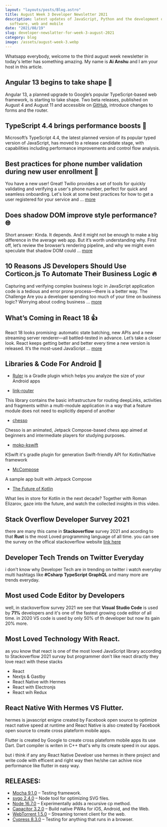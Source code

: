 ```yaml
---
layout: "layouts/posts/Blog.astro"
title: August Week 3 Developer Newsletter 2021
description: latest updates of JavaScript, Python and the development of
  software, web and mobile
date: "2021/08/19"
slug: developer-newslatter-for-week-3-august-2021
category: blog
image: /assets/august-week-3.webp
---
```



Whatsapp everybody, welcome to the third august week newsletter in today's letter has something amazing. My name is **Ai Anshu** and I am your host in this article.

## Angular 13 begins to take shape 🔧

Angular 13, a planned upgrade to Google’s popular TypeScript-based web framework, is starting to take shape. Two beta releases, published on August 4 and August 11 and accessible on [GitHub](https://github.com/angular/angular/releases), introduce changes to forms and the router.

## TypeScript 4.4 brings performance boosts 🚀

Microsoft’s TypeScript 4.4, the latest planned version of its popular typed version of JavaScript, has moved to a release candidate stage, with capabilities including performance improvements and control flow analysis.

## Best practices for phone number validation during new user enrollment 📱

You have a new user! Great! Twilio provides a set of tools for quickly validating and verifying a user's phone number, perfect for quick and seamless onboarding. Let's look at some best practices for how to get a user registered for your service and ... [more](https://jsfeeds.com/go/best-practices-for-phone-number-validation-during-new-user-enrollment-6117701335a915011e96cc65)

## Does shadow DOM improve style performance? 🌐

Short answer: Kinda. It depends. And it might not be enough to make a big difference in the average web app. But it’s worth understanding why. First off, let’s review the browser’s rendering pipeline, and why we might even speculate that shadow DOM could ... [more](https://jsfeeds.com/go/does-shadow-dom-improve-style-performance-6119a97360db9f242ec34d5c)

## 10 Reasons JS Developers Should Use Corticon.js To Automate Their Business Logic 🔥

Capturing and verifying complex business logic in JavaScript application code is a tedious and error prone process—there is a better way. The Challenge Are you a developer spending too much of your time on business logic? Worrying about coding business ... [more](https://jsfeeds.com/go/10-reasons-js-developers-should-use-corticon-js-to-automate-their-business-logic-611a670539b4f1833315f4b0)

<Ad/>

## What’s Coming in React 18 👍

React 18 looks promising: automatic state batching, new APIs and a new streaming server renderer—all battled-tested in advance. Let’s take a closer look. React keeps getting better and better every time a new version is released. It’s the most-used JavaScript ... [more](https://www.telerik.com/blogs/whats-coming-react-18)

## Libraries & Code For Android 💪

- [Ruler](https://github.com/spotify/ruler) is a Gradle plugin which helps you analyze the size of your Android apps

- [link-router](https://github.com/veepee-oss/link-router)

This library contains the basic infrastructure for routing deepLinks, activities and fragments within a multi-module application in a way that a feature module does not need to explicitly depend of another

- [chesso](https://github.com/zsoltk/chesso)

Chesso is an animated, Jetpack Compose-based chess app aimed at beginners and intermediate players for studying purposes.

- [moko-kswift](https://github.com/icerockdev/moko-kswift)

KSwift it's gradle plugin for generation Swift-friendly API for Kotlin/Native framework

- [McCompose](https://github.com/hitanshu-dhawan/McCompose)

A sample app built with Jetpack Compose

- [The Future of Kotlin](https://www.youtube.com/watch?v=maTL7Whco70)

What lies in store for Kotlin in the next decade? Together with Roman Elizarov, gaze into the future, and watch the collected insights in this video.

## Stack Overflow Developer Survey 2021

there are many this came in **Stackoverflow** survey 2021 and acording to that **Rust** is the most Loved programming language of all time. you can see the survey on the offical stackoverflow website [link here](https://insights.stackoverflow.com/survey/2021)

## Developer Tech Trends on Twitter Everyday

i don't know why Developer Tech are in trending on twitter i watch everyday multi hashtags like **#Csharp** **TypeScript** **GraphQL** and many more are trends everyday.

<Ad/>

## Most used Code Editor by Developers

well, in stackoverflow survey 2021 we see that **Visual Studio Code** is used by **71%** developers and it's one of the fastest growing code editor of all time. in 2020 VS code is used by only 50% of th developer but now its gain 20% more.

## Most Loved Technology With React.

as you know that react is one of the most loved JavaScript library according to Stackoverflow 2021 survay but programmer don't like react diractly they love react with these stacks

- React
- Nextjs & Gastby
- React Native with Hermes
- React with Electronjs
- React wih Redux

## React Native With Hermes VS Flutter.

hermes is javascript enigne created by Facebook open source to optimize react native speed at runtime and React Native is also created by Facebook open source to create cross plateform mobile apps.

Flutter is created by Google to create cross plateform mobile apps its use Dart. Dart compiler is writen in C++ that's why its create speed in our apps.

but i think if any any React Native Develoer use hermes in there project and write code with efficent and right way then he/she can achive nice performance like flutter in easy way.

## RELEASES:

- [Mocha 9.1.0](https://javascriptweekly.com/link/112718/web) – Testing framework.
- [svgo 2.4.0](https://javascriptweekly.com/link/112691/web) – Node tool for optimizing SVG files.
- [Node 16.7.0](https://javascriptweekly.com/link/112692/web) – Experimentally adds a recursive cp method.
- [Capacitor 3.2.0](https://javascriptweekly.com/link/112693/web) – Build native PWAs for iOS, Android, and the Web.
- [WebTorrent 1.5.0](https://javascriptweekly.com/link/112694/webhttps://javascriptweekly.com/link/112695/web) – Streaming torrent client for the web.
- [Cypress 8.3.0](https://javascriptweekly.com/link/112695/web) – Testing for anything that runs in a browser.

